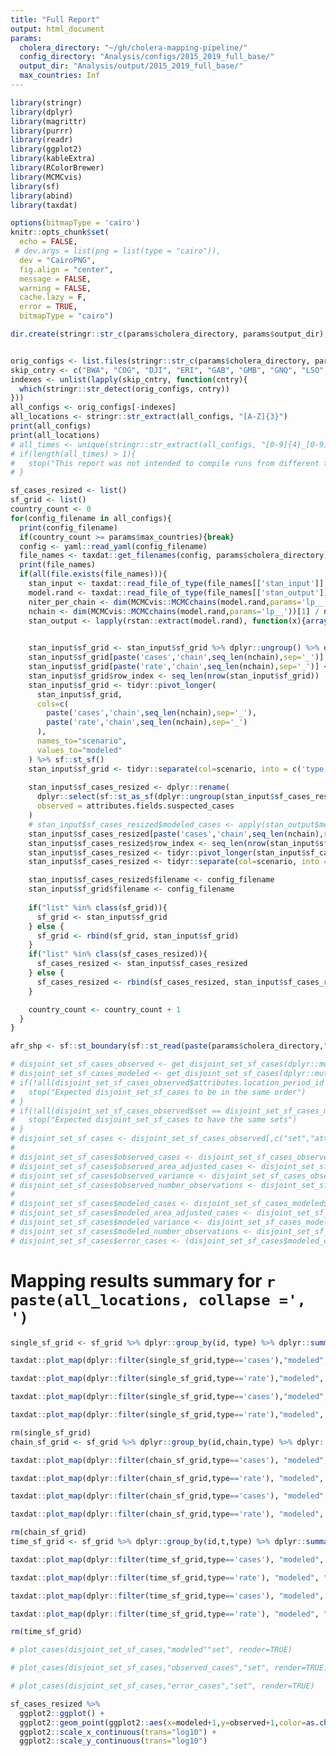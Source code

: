 ```yaml
---
title: "Full Report"
output: html_document
params:
  cholera_directory: "~/gh/cholera-mapping-pipeline/"
  config_directory: "Analysis/configs/2015_2019_full_base/"
  output_dir: "Analysis/output/2015_2019_full_base/"
  max_countries: Inf
---
```

```r
library(stringr)
library(dplyr)
library(magrittr)
library(purrr)
library(readr)
library(ggplot2)
library(kableExtra)
library(RColorBrewer)
library(MCMCvis)
library(sf)
library(abind)
library(taxdat)

options(bitmapType = 'cairo')
knitr::opts_chunk$set(
  echo = FALSE,
 # dev.args = list(png = list(type = "cairo")),
  dev = "CairoPNG",
  fig.align = "center",
  message = FALSE,
  warning = FALSE,
  cache.lazy = F,
  error = TRUE,
  bitmapType = "cairo")


```

```r

dir.create(stringr::str_c(params$cholera_directory, params$output_dir), showWarnings = FALSE)



```

```r
orig_configs <- list.files(stringr::str_c(params$cholera_directory, params$config_directory), full.names = TRUE)
skip_cntry <- c("BWA", "COG", "DJI", "ERI", "GAB", "GMB", "GNQ", "LSO", "MDG", "NAM", "SEN", "SWZ")
indexes <- unlist(lapply(skip_cntry, function(cntry){
  which(stringr::str_detect(orig_configs, cntry))
}))
all_configs <- orig_configs[-indexes]
all_locations <- stringr::str_extract(all_configs, "[A-Z]{3}")
print(all_configs)
print(all_locations)
# all_times <- unique(stringr::str_extract(all_configs, "[0-9]{4}_[0-9]{4}"))
# if(length(all_times) > 1){
#   stop("This report was not intended to compile runs from different time ranges")
# }

sf_cases_resized <- list()
sf_grid <- list()
country_count <- 0
for(config_filename in all_configs){
  print(config_filename)
  if(country_count >= params$max_countries){break}
  config <- yaml::read_yaml(config_filename)
  file_names <- taxdat::get_filenames(config, params$cholera_directory)
  print(file_names)
  if(all(file.exists(file_names))){
    stan_input <- taxdat::read_file_of_type(file_names[['stan_input']], "stan_input")
    model.rand <- taxdat::read_file_of_type(file_names[['stan_output']], "model.rand")
    niter_per_chain <- dim(MCMCvis::MCMCchains(model.rand,params='lp__',chain_num=1))[1]
    nchain <- dim(MCMCvis::MCMCchains(model.rand,params='lp__'))[1] / niter_per_chain
    stan_output <- lapply(rstan::extract(model.rand), function(x){array(x,c(niter_per_chain, nchain, dim(x)[-1]))})

    
    stan_input$sf_grid <- stan_input$sf_grid %>% dplyr::ungroup() %>% dplyr::select(t,id)
    stan_input$sf_grid[paste('cases','chain',seq_len(nchain),sep='_')] <- apply(stan_output$grid_cases, c(3,2), mean)
    stan_input$sf_grid[paste('rate','chain',seq_len(nchain),sep='_')] <- apply(exp(stan_output$log_lambda), c(3,2), mean)
    stan_input$sf_grid$row_index <- seq_len(nrow(stan_input$sf_grid))
    stan_input$sf_grid <- tidyr::pivot_longer(
      stan_input$sf_grid,
      cols=c(
        paste('cases','chain',seq_len(nchain),sep='_'),
        paste('rate','chain',seq_len(nchain),sep='_')
      ),
      names_to="scenario",
      values_to="modeled"
    ) %>% sf::st_sf()
    stan_input$sf_grid <- tidyr::separate(col=scenario, into = c('type',NA,'chain'),stan_input$sf_grid)
  
    stan_input$sf_cases_resized <- dplyr::rename(
      dplyr::select(sf::st_as_sf(dplyr::ungroup(stan_input$sf_cases_resized)), locationPeriod_id, OC_UID,TL,TR,attributes.fields.suspected_cases),
      observed = attributes.fields.suspected_cases
    )
    # stan_input$sf_cases_resized$modeled_cases <- apply(stan_output$modeled_cases,3,mean)
    stan_input$sf_cases_resized[paste('cases','chain',seq_len(nchain),sep='_')] <- apply(stan_output$modeled_cases, c(3,2), mean)
    stan_input$sf_cases_resized$row_index <- seq_len(nrow(stan_input$sf_cases_resized))
    stan_input$sf_cases_resized <- tidyr::pivot_longer(stan_input$sf_cases_resized,cols=paste('cases','chain',seq_len(nchain),sep='_'),names_to="scenario",values_to="modeled") %>% sf::st_sf()
    stan_input$sf_cases_resized <- tidyr::separate(col=scenario, into = c('type',NA,'chain'),stan_input$sf_cases_resized)

    stan_input$sf_cases_resized$filename <- config_filename
    stan_input$sf_grid$filename <- config_filename
  
    if("list" %in% class(sf_grid)){
      sf_grid <- stan_input$sf_grid
    } else {
      sf_grid <- rbind(sf_grid, stan_input$sf_grid)
    }
    if("list" %in% class(sf_cases_resized)){
      sf_cases_resized <- stan_input$sf_cases_resized
    } else {
      sf_cases_resized <- rbind(sf_cases_resized, stan_input$sf_cases_resized)
    }

    country_count <- country_count + 1
  }
}

afr_shp <- sf::st_boundary(sf::st_read(paste(params$cholera_directory,"Layers/Africa.shp",sep='/')))

# disjoint_set_sf_cases_observed <- get_disjoint_set_sf_cases(dplyr::mutate(sf_cases_resized,attributes.fields.suspected_cases = observed_cases))
# disjoint_set_sf_cases_modeled <- get_disjoint_set_sf_cases(dplyr::mutate(sf_cases_resized,attributes.fields.suspected_cases = modeled_cases))
# if(!all(disjoint_set_sf_cases_observed$attributes.location_period_id == disjoint_set_sf_cases_modeled$attributes.location_period_id,na.rm=TRUE)){
#   stop("Expected disjoint_set_sf_cases to be in the same order")
# }
# if(!all(disjoint_set_sf_cases_observed$set == disjoint_set_sf_cases_modeled$set,na.rm=TRUE)){
#   stop("Expected disjoint_set_sf_cases to have the same sets")
# }
# disjoint_set_sf_cases <- disjoint_set_sf_cases_observed[,c("set","attributes.location_period_id")]
# 
# disjoint_set_sf_cases$observed_cases <- disjoint_set_sf_cases_observed$cases
# disjoint_set_sf_cases$observed_area_adjusted_cases <- disjoint_set_sf_cases_observed$area_adjusted_cases
# disjoint_set_sf_cases$observed_variance <- disjoint_set_sf_cases_observed$variance
# disjoint_set_sf_cases$observed_number_observations <- disjoint_set_sf_cases_observed$observations
# 
# disjoint_set_sf_cases$modeled_cases <- disjoint_set_sf_cases_modeled$cases
# disjoint_set_sf_cases$modeled_area_adjusted_cases <- disjoint_set_sf_cases_modeled$area_adjusted_cases
# disjoint_set_sf_cases$modeled_variance <- disjoint_set_sf_cases_modeled$variance
# disjoint_set_sf_cases$modeled_number_observations <- disjoint_set_sf_cases_modeled$observations
# disjoint_set_sf_cases$error_cases <- (disjoint_set_sf_cases$modeled_cases - disjoint_set_sf_cases$observed_cases)
```

# Mapping results summary for `r paste(all_locations, collapse =', ')`

```r
single_sf_grid <- sf_grid %>% dplyr::group_by(id, type) %>% dplyr::summarize(modeled = mean(modeled), geometry = unique(geom)) %>% dplyr::ungroup()
```

```r
taxdat::plot_map(dplyr::filter(single_sf_grid,type=='cases'),"modeled", facet_column='type', colorscale_type = 'cases', render=TRUE, plot_border = afr_shp)
```

```r
taxdat::plot_map(dplyr::filter(single_sf_grid,type=='rate'),"modeled", facet_column='type', colorscale_type = 'rates', render=TRUE, plot_border = afr_shp)
```

```r
taxdat::plot_map(dplyr::filter(single_sf_grid,type=='cases'),"modeled", facet_column='type', colorscale_type = 'cases', render=TRUE, plot_border = afr_shp, use_log=TRUE)
```

```r
taxdat::plot_map(dplyr::filter(single_sf_grid,type=='rate'),"modeled", facet_column='type', colorscale_type = 'rates', render=TRUE, plot_border = afr_shp, use_log=TRUE)
```

```r
rm(single_sf_grid)
chain_sf_grid <- sf_grid %>% dplyr::group_by(id,chain,type) %>% dplyr::summarize(modeled = mean(modeled), geometry = unique(geom)) %>% dplyr::ungroup()
```

```r
taxdat::plot_map(dplyr::filter(chain_sf_grid,type=='cases'), "modeled", "chain", colorscale_type = 'cases', render=TRUE, plot_border = afr_shp)
```

```r
taxdat::plot_map(dplyr::filter(chain_sf_grid,type=='rate'), "modeled", "chain", colorscale_type = 'rates', render=TRUE, plot_border = afr_shp)
```

```r
taxdat::plot_map(dplyr::filter(chain_sf_grid,type=='cases'), "modeled", "chain", colorscale_type = 'cases', render=TRUE, plot_border = afr_shp, use_log = TRUE)
```

```r
taxdat::plot_map(dplyr::filter(chain_sf_grid,type=='rate'), "modeled", "chain", colorscale_type = 'rates', render=TRUE, plot_border = afr_shp, use_log = TRUE)
```

```r
rm(chain_sf_grid)
time_sf_grid <- sf_grid %>% dplyr::group_by(id,t,type) %>% dplyr::summarize(modeled = mean(modeled), geometry = unique(geom)) %>% dplyr::ungroup()
```

```r
taxdat::plot_map(dplyr::filter(time_sf_grid,type=='cases'), "modeled", "t", colorscale_type = 'cases', render=TRUE, plot_border = afr_shp)
```

```r
taxdat::plot_map(dplyr::filter(time_sf_grid,type=='rate'), "modeled", "t", colorscale_type = 'rates', render=TRUE, plot_border = afr_shp)
```

```r
taxdat::plot_map(dplyr::filter(time_sf_grid,type=='cases'), "modeled", "t", colorscale_type = 'cases', render=TRUE, plot_border = afr_shp, use_log = TRUE)
```

```r
taxdat::plot_map(dplyr::filter(time_sf_grid,type=='rate'), "modeled", "t", colorscale_type = 'rates', render=TRUE, plot_border = afr_shp, use_log = TRUE)
```

```r
rm(time_sf_grid)
```

```r
# plot_cases(disjoint_set_sf_cases,"modeled""set", render=TRUE)
```

```r
# plot_cases(disjoint_set_sf_cases,"observed_cases","set", render=TRUE)
```

```r
# plot_cases(disjoint_set_sf_cases,"error_cases","set", render=TRUE)
```

```r
sf_cases_resized %>%
  ggplot2::ggplot() +
  ggplot2::geom_point(ggplot2::aes(x=modeled+1,y=observed+1,color=as.character(chain))) +
  ggplot2::scale_x_continuous(trans="log10") +
  ggplot2::scale_y_continuous(trans="log10")
```
